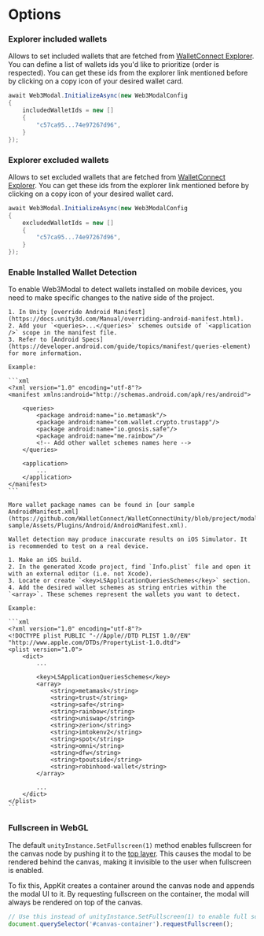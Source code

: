 
# Options

### Explorer included wallets

Allows to set included wallets that are fetched from [WalletConnect Explorer](https://walletconnect.com/explorer?type=wallet). You can define a list of wallets ids you'd like to prioritize (order is respected). You can get these ids from the explorer link mentioned before by clicking on a copy icon of your desired wallet card.

```csharp
await Web3Modal.InitializeAsync(new Web3ModalConfig
{
    includedWalletIds = new []
    {
        "c57ca95...74e97267d96",
    }
});
```

### Explorer excluded wallets

Allows to set excluded wallets that are fetched from [WalletConnect Explorer](https://walletconnect.com/explorer?type=wallet). You can get these ids from the explorer link mentioned before by clicking on a copy icon of your desired wallet card.

```csharp
await Web3Modal.InitializeAsync(new Web3ModalConfig
{
    excludedWalletIds = new []
    {
        "c57ca95...74e97267d96",
    }
});
```

### Enable Installed Wallet Detection

To enable Web3Modal to detect wallets installed on mobile devices, you need to make specific changes to the native side of the project.

<Tabs>
<TabItem value="unity-installed-wallets-android" label="Android">

    1. In Unity [override Android Manifest](https://docs.unity3d.com/Manual/overriding-android-manifest.html).
    2. Add your `<queries>...</queries>` schemes outside of `<application />` scope in the manifest file.
    3. Refer to [Android Specs](https://developer.android.com/guide/topics/manifest/queries-element) for more information.

    Example:

    ```xml
    <?xml version="1.0" encoding="utf-8"?>
    <manifest xmlns:android="http://schemas.android.com/apk/res/android">

        <queries>
            <package android:name="io.metamask"/>
            <package android:name="com.wallet.crypto.trustapp"/>
            <package android:name="io.gnosis.safe"/>
            <package android:name="me.rainbow"/>
            <!-- Add other wallet schemes names here -->
        </queries>

        <application>
            ...
        </application>
    </manifest>
    ```

    More wallet package names can be found in [our sample AndroidManifest.xml](https://github.com/WalletConnect/WalletConnectUnity/blob/project/modal-sample/Assets/Plugins/Android/AndroidManifest.xml).

</TabItem>
<TabItem value="unity-installed-wallets-ios" label="iOS">

    Wallet detection may produce inaccurate results on iOS Simulator. It is recommended to test on a real device.

    1. Make an iOS build.
    2. In the generated Xcode project, find `Info.plist` file and open it with an external editor (i.e. not Xcode).
    3. Locate or create `<key>LSApplicationQueriesSchemes</key>` section.
    4. Add the desired wallet schemes as string entries within the `<array>`. These schemes represent the wallets you want to detect.

    Example:

    ```xml
    <?xml version="1.0" encoding="utf-8"?>
    <!DOCTYPE plist PUBLIC "-//Apple//DTD PLIST 1.0//EN" "http://www.apple.com/DTDs/PropertyList-1.0.dtd">
    <plist version="1.0">
        <dict>
            ...

            <key>LSApplicationQueriesSchemes</key>
            <array>
                <string>metamask</string>
                <string>trust</string>
                <string>safe</string>
                <string>rainbow</string>
                <string>uniswap</string>
                <string>zerion</string>
                <string>imtokenv2</string>
                <string>spot</string>
                <string>omni</string>
                <string>dfw</string>
                <string>tpoutside</string>
                <string>robinhood-wallet</string>
            </array>

            ...
        </dict>
    </plist>
    ```

</TabItem>
</Tabs>


### Fullscreen in WebGL

The default `unityInstance.SetFullscreen(1)` method enables fullscreen for the canvas node by pushing
it to the [top layer](https://developer.mozilla.org/en-US/docs/Glossary/Top_layer).
This causes the modal to be rendered behind the canvas, making it invisible to the user when fullscreen is enabled.

To fix this, AppKit creates a container around the canvas node and appends the modal UI to it.
By requesting fullscreen on the container, the modal will always be rendered on top of the canvas.

```javascript
// Use this instead of unityInstance.SetFullscreen(1) to enable full screen
document.querySelector('#canvas-container').requestFullscreen();
```

